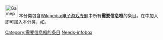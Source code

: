 {{empty category}}

[[File:Gamepad.svg|40px]] 本分类包含[[Wikipedia:电子游戏专题|Wikipedia:电子游戏专题]]中所有'''需要信息框'''的条目。在{{tl|WikiProject Video games}}中加入{{para|needs-infobox|yes}}即可加入本分类，如{{tlx|1=WikiProject Video games|2=needs-infobox=yes}}。

[[Category:需要信息框的条目‎|Category:需要信息框的条目‎]]
[[Category:电子游戏条目|Needs-infobox]]